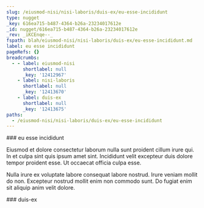 ```yaml
---
slug: /eiusmod-nisi/nisi-laboris/duis-ex/eu-esse-incididunt
type: nugget
_key: 616ea715-b487-4364-b26a-23234017612e
_id: nugget/616ea715-b487-4364-b26a-23234017612e
_rev: _iKCEnqe--_
fspath: blah/eiusmod-nisi/nisi-laboris/duis-ex/eu-esse-incididunt.md
label: eu esse incididunt
pageRefs: {}
breadcrumbs:
  - - label: eiusmod-nisi
      shortlabel: null
      _key: '12412967'
    - label: nisi-laboris
      shortlabel: null
      _key: '12413670'
    - label: duis-ex
      shortlabel: null
      _key: '12413675'
paths:
  - /eiusmod-nisi/nisi-laboris/duis-ex/eu-esse-incididunt
---
```


<NuggetArea>
<Nugget slug="/eiusmod-nisi/nisi-laboris/duis-ex/eu-esse-incididunt" type="nugget" _key="616ea715-b487-4364-b26a-23234017612e" _id="nugget/616ea715-b487-4364-b26a-23234017612e" _rev="_iKCEnqe--_" fspath="blah/eiusmod-nisi/nisi-laboris/duis-ex/eu-esse-incididunt.md" label="eu esse incididunt" paths="/eiusmod-nisi/nisi-laboris/duis-ex/eu-esse-incididunt">
<NuggetBody>
### eu esse incididunt

Eiusmod et dolore consectetur laborum nulla sunt proident cillum irure qui. In et culpa sint quis ipsum amet sint. Incididunt velit excepteur duis dolore tempor proident esse. Ut occaecat officia culpa esse.

Nulla irure ex voluptate labore consequat labore nostrud. Irure veniam mollit do non. Excepteur nostrud mollit enim non commodo sunt. Do fugiat enim sit aliquip anim velit dolore.

</NuggetBody>
<Breadcrumbs>
<Crumbs>
<Crumb _key="12412967" label="eiusmod-nisi" /><Crumb _key="12413670" label="nisi-laboris" /><Crumb _key="12413675" label="duis-ex" />
</Crumbs>
</Breadcrumbs>
</Nugget>

<NuggetsInbound>
</NuggetsInbound>
<NuggetsOutbound>
</NuggetsOutbound>
</NuggetArea>
<PassagesInbound>
<Passage direction="inbound" type="passage" _key="12413675" _id="passage/12413675" _rev="_iKCEnqe---" label="duis-ex" passage="duis-ex" fspath="blah/eiusmod-nisi/nisi-laboris/duis-ex" paths="/eiusmod-nisi/nisi-laboris/duis-ex" slug="/eiusmod-nisi/nisi-laboris/duis-ex">
<NuggetBody>
### duis-ex

</NuggetBody>
<Breadcrumbs>
<Crumbs>
<Crumb _key="12412967" label="eiusmod-nisi" /><Crumb _key="12413670" label="nisi-laboris" />
</Crumbs>
</Breadcrumbs>
</Passage>

</PassagesInbound>
<PassagesOutbound>
</PassagesOutbound>
